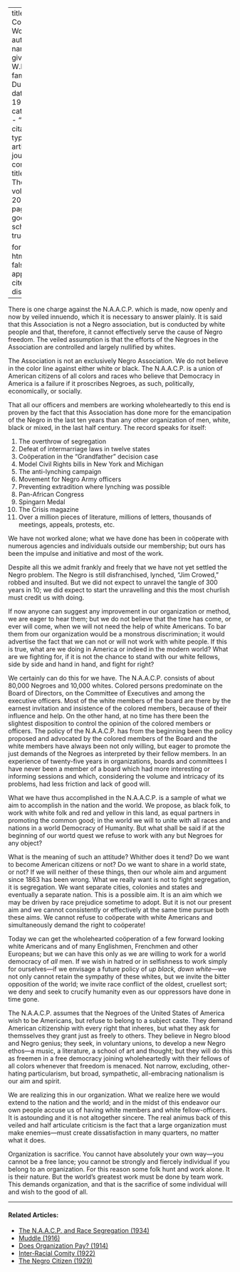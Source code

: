 
---
title: 'White Co-Workers'
author:
  - name:
      given: W.E.B.
      family: Du Bois
date: May 1920
categories: 
  - ""
citation: 
  type: article-journal
  container-title: The Crisis
  volume: 20
  issue: 1
  page: 6--8
google-scholar: true

format:
  html:
    toc: false
    appendix-cite-as: display
---


There is one charge against the N.A.A.C.P. which is made, now openly and now by veiled innuendo, which it is necessary to answer plainly. It is said that this Association is not a Negro association, but is conducted by white people and that, therefore, it cannot effectively serve the cause of Negro freedom. The veiled assumption is that the efforts of the Negroes in the Association are controlled and largely nullified by whites.

The Association is not an exclusively Negro Association. We do not believe in the color line against either white or black. The N.A.A.C.P. is a union of American citizens of all colors and races who believe that Democracy in America is a failure if it proscribes Negroes, as such, politically, economically, or socially.

That all our officers and members are working wholeheartedly to this end is proven by the fact that this Association has done more for the emancipation of the Negro in the last ten years than any other organization of men, white, black or mixed, in the last half century. The record speaks for itself:

1. The overthrow of segregation
2. Defeat of intermarriage laws in twelve states
3. Coöperation in the "Grandfather" decision case
4. Model Civil Rights bills in New York and Michigan
5. The anti-lynching campaign
6. Movement for Negro Army officers
7. Preventing extradition where lynching was possible
8. Pan-African Congress
9. Spingarn Medal
10. <span class = "small-caps">The Crisis</span> magazine
11. Over a million pieces of literature, millions of letters, thousands of meetings, appeals, protests, etc.

We have not worked alone; what we have done has been in coöperate with numerous agencies and individuals outside our membership; but ours has been the impulse and initiative and most of the work.

Despite all this we admit frankly and freely that we have not yet settled the Negro problem. The Negro is still disfranchised, lynched, "Jim Crowed," robbed and insulted. But we did not expect to unravel the tangle of 300 years in 10; we did expect to start the unravelling and this the most churlish must credit us with doing.

If now anyone can suggest any improvement in our organization or method, we are eager to hear them; but we do not believe that the time has come, or ever will come, when we will not need the help of white Americans. To bar them from our organization would be a monstrous discrimination; it would advertise the fact that we can not or will not work with white people. If this is true, what are we doing in America or indeed in the modern world? What are we fighting for, if it is not the chance to stand with our white fellows, side by side and hand in hand, and fight for right?

We certainly can do this for we have. The N.A.A.C.P. consists of about 80,000 Negroes and 10,000 whites. Colored persons predominate on the Board of Directors, on the Committee of Executives and among the executive officers. Most of the white members of the board are there by the earnest invitation and insistence of the colored members, because of their influence and help. On the other hand, at no time has there been the slightest disposition to control the opinion of the colored members or officers. The policy of the N.A.A.C.P. has from the beginning been the policy proposed and advocated by the colored members of the Board and the white members have always been not only willing, but eager to promote the just demands of the Negroes as interpreted by their fellow members. In an experience of twenty-five years in organizations, boards and committees I have never been a member of a board which had more interesting or informing sessions and which, considering the volume and intricacy of its problems, had less friction and lack of good will.

What we have thus accomplished in the N.A.A.C.P. is a sample of what we aim to accomplish in the nation and the world. We propose, as black folk, to work with white folk and red and yellow in this land, as equal partners in promoting the common good; in the world we will to unite with all races and nations in a world Democracy of Humanity. But what shall be said if at the beginning of our wortd quest we refuse to work with any but Negroes for any object?

What is the meaning of such an attitude? Whither does it tend? Do we want to become American citizens or not? Do we want to share in a world state, or not? If we will neither of these things, then our whole aim and argument since 1863 has been wrong. What we really want is not to fight segregation, it is segregation. We want separate cities, colonies and states and eventually a separate nation. This is a possible aim. It is an aim which we may be driven by race prejudice sometime to adopt. But it is not our present aim and we cannot consistently or effectively at the same time pursue both these aims. We cannot refuse to coöperate with white Americans and simultaneously demand the right to coöperate!

Today we can get the wholehearted coöperation of a few forward looking white Americans and of many Englishmen, Frenchmen and other Europeans; but we can have this only as we are willing to work for a world democracy of *all* men. If we wish in hatred or in selfishness to work simply for ourselves---if we envisage a future policy of *up black, down white*---we not only cannot retain the sympathy of these whites, but we invite the bitter opposition of the world; we invite race conflict of the oldest, cruellest sort; we deny and seek to crucify humanity even as our oppressors have done in time gone.

The N.A.A.C.P. assumes that the Negroes of the United States of America wish to be Americans, but refuse to belong to a subject caste. They demand American citizenship with every right that inheres, but what they ask for themsselves they grant just as freely to others. They believe in Negro blood and Negro genius; they seek, in voluntary unions, to develop a new Negro ethos---a music, a literature, a school of art and thought; but they will do this as freemen in a free democracy joining wholeheartedly with their fellows of all colors whenever that freedom is menaced. Not narrow, excluding, other-hating particularism, but broad, sympathetic, all-embracing nationalism is our aim and spirit.

We are realizing this in our organization. What we realize here we would extend to the nation and the world; and in the midst of this endeavor our own people accuse us of having white members and white fellow-officers. It is astounding and it is not altogether sincere. The real animus back of this veiled and half articulate criticism is the fact that a large organization must make enemies---must create dissatisfaction in many quarters, no matter what it does.

Organization is sacrifice. You cannot have absolutely your own way---you cannot be a free lance; you cannot be strongly and fiercely individual if you belong to an organization. For this reason some folk hunt and work alone. It is their nature. But the world's greatest work must be done by team work. This demands organization, and that is the sacrifice of some individual will and wish to the good of all.

<!-- Similar articles start here -->
<div  class="clear-wrap"></div>
<hr>
#### Related Articles:

* [The N.A.A.C.P. and Race Segregation (1934)](/Volumes/41/02/naacp_and_race_segregation.html)
* [Muddle (1916)](/Volumes/13/02/muddle.html)
* [Does Organization Pay? (1914)](/Volumes/07/06/does_organization_pay.html)
* [Inter-Racial Comity (1922)](/Volumes/22/01/inter-racial_comity.html)
* [The Negro Citizen (1929)](/Volumes/36/05/negro_citizen.html)

<!-- Similar articles end here -->